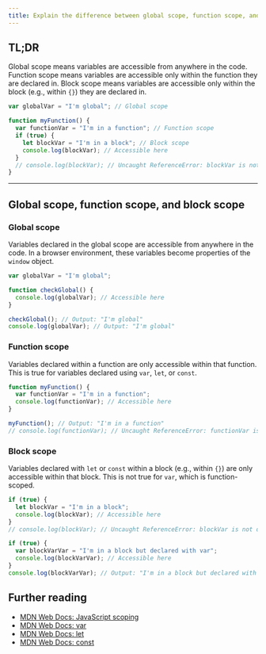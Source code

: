 ```yaml
---
title: Explain the difference between global scope, function scope, and block scope
---
```


## TL;DR

Global scope means variables are accessible from anywhere in the code. Function scope means variables are accessible only within the function they are declared in. Block scope means variables are accessible only within the block (e.g., within `{}`) they are declared in.

```js
var globalVar = "I'm global"; // Global scope

function myFunction() {
  var functionVar = "I'm in a function"; // Function scope
  if (true) {
    let blockVar = "I'm in a block"; // Block scope
    console.log(blockVar); // Accessible here
  }
  // console.log(blockVar); // Uncaught ReferenceError: blockVar is not defined
}
```

---

## Global scope, function scope, and block scope

### Global scope

Variables declared in the global scope are accessible from anywhere in the code. In a browser environment, these variables become properties of the `window` object.

```js
var globalVar = "I'm global";

function checkGlobal() {
  console.log(globalVar); // Accessible here
}

checkGlobal(); // Output: "I'm global"
console.log(globalVar); // Output: "I'm global"
```

### Function scope

Variables declared within a function are only accessible within that function. This is true for variables declared using `var`, `let`, or `const`.

```js
function myFunction() {
  var functionVar = "I'm in a function";
  console.log(functionVar); // Accessible here
}

myFunction(); // Output: "I'm in a function"
// console.log(functionVar); // Uncaught ReferenceError: functionVar is not defined
```

### Block scope

Variables declared with `let` or `const` within a block (e.g., within `{}`) are only accessible within that block. This is not true for `var`, which is function-scoped.

```js
if (true) {
  let blockVar = "I'm in a block";
  console.log(blockVar); // Accessible here
}
// console.log(blockVar); // Uncaught ReferenceError: blockVar is not defined

if (true) {
  var blockVarVar = "I'm in a block but declared with var";
  console.log(blockVarVar); // Accessible here
}
console.log(blockVarVar); // Output: "I'm in a block but declared with var"
```

## Further reading

- [MDN Web Docs: JavaScript scoping](https://developer.mozilla.org/en-US/docs/Glossary/Scope)
- [MDN Web Docs: var](https://developer.mozilla.org/en-US/docs/Web/JavaScript/Reference/Statements/var)
- [MDN Web Docs: let](https://developer.mozilla.org/en-US/docs/Web/JavaScript/Reference/Statements/let)
- [MDN Web Docs: const](https://developer.mozilla.org/en-US/docs/Web/JavaScript/Reference/Statements/const)
